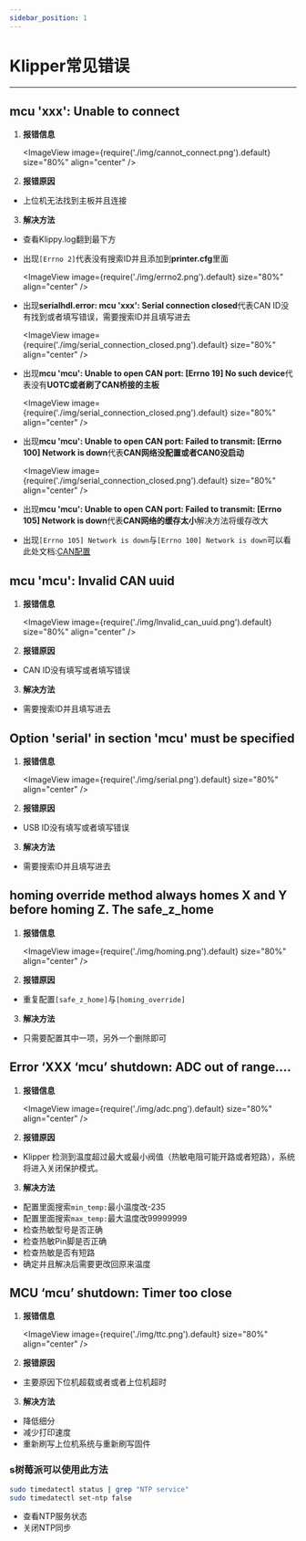 ---
sidebar_position: 1
---


# Klipper常见错误

----

## mcu 'xxx': Unable to connect

1. **报错信息**

   <ImageView image={require('./img/cannot_connect.png').default} size="80%" align="center" />

2. **报错原因**

 * 上位机无法找到主板并且连接

3. **解决方法**

 * 查看Klippy.log翻到最下方
 * 出现`[Errno 2]`代表没有搜索ID并且添加到**printer.cfg**里面

   <ImageView image={require('./img/errno2.png').default} size="80%" align="center" />

 * 出现**serialhdl.error: mcu 'xxx': Serial connection closed**代表CAN ID没有找到或者填写错误，需要搜索ID并且填写进去

   <ImageView image={require('./img/serial_connection_closed.png').default} size="80%" align="center" />
 
 * 出现**mcu 'mcu': Unable to open CAN port: [Errno 19] No such device**代表没有**UOTC或者刷了CAN桥接的主板**

   <ImageView image={require('./img/serial_connection_closed.png').default} size="80%" align="center" />

 * 出现**mcu 'mcu': Unable to open CAN port: Failed to transmit: [Errno 100] Network is down**代表**CAN网络没配置或者CAN0没启动**

   <ImageView image={require('./img/serial_connection_closed.png').default} size="80%" align="center" />

* 出现**mcu 'mcu': Unable to open CAN port: Failed to transmit: [Errno 105] Network is down**代表**CAN网络的缓存太小**解决方法将缓存改大

* 出现`[Errno 105] Network is down`与`[Errno 100] Network is down`可以看此处文档:[CAN配置](/docs/DebugDoc/faq/klipper_can#修改can速率 "点击即可跳转") 

## mcu 'mcu': Invalid CAN uuid

1. **报错信息**

   <ImageView image={require('./img/lnvalid_can_uuid.png').default} size="80%" align="center" />

2. **报错原因**

 * CAN ID没有填写或者填写错误

3. **解决方法**

 * 需要搜索ID并且填写进去

## Option 'serial' in section 'mcu' must be specified

1. **报错信息**

   <ImageView image={require('./img/serial.png').default} size="80%" align="center" />

2. **报错原因**

 * USB ID没有填写或者填写错误

3. **解决方法**

 * 需要搜索ID并且填写进去

##  homing override method always homes X and Y before homing Z. The safe_z_home

1. **报错信息**

   <ImageView image={require('./img/homing.png').default} size="80%" align="center" />

2. **报错原因**

 * 重复配置`[safe_z_home]`与`[homing_override]`

3. **解决方法**

 * 只需要配置其中一项，另外一个删除即可

 ##  Error ‘XXX ‘mcu’ shutdown: ADC out of range….

1. **报错信息**

   <ImageView image={require('./img/adc.png').default} size="80%" align="center" />

2. **报错原因**

 * Klipper 检测到温度超过最大或最小阀值（热敏电阻可能开路或者短路），系统将进入关闭保护模式。

3. **解决方法**

 * 配置里面搜索`min_temp:`最小温度改-235
 * 配置里面搜索`max_temp:`最大温度改99999999
 * 检查热敏型号是否正确
 * 检查热敏Pin脚是否正确
 * 检查热敏是否有短路
 * 确定并且解决后需要更改回原来温度

## MCU ‘mcu’ shutdown: Timer too close

1. **报错信息**

   <ImageView image={require('./img/ttc.png').default} size="80%" align="center" />

2. **报错原因**

 * 主要原因下位机超载或者或者上位机超时

3. **解决方法**

 * 降低细分
 * 减少打印速度
 * 重新刷写上位机系统与重新刷写固件

### s树莓派可以使用此方法

```bash
sudo timedatectl status | grep "NTP service" 
sudo timedatectl set-ntp false
```

* 查看NTP服务状态
* 关闭NTP同步